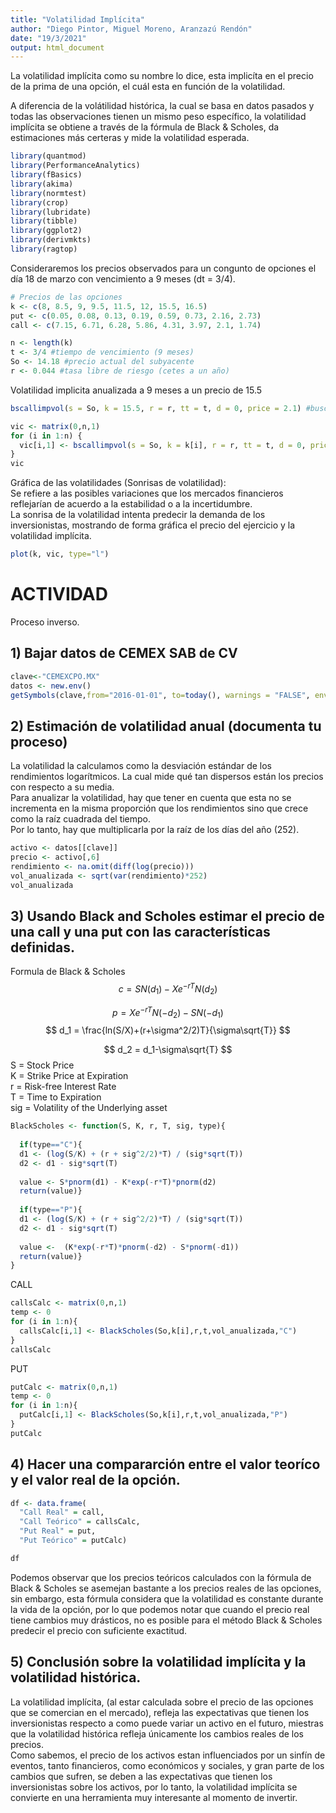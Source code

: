 ---
title: "Volatilidad Implícita"
author: "Diego Pintor, Miguel Moreno, Aranzazú Rendón"
date: "19/3/2021"
output: html_document
---

La volatilidad implícita como su nombre lo dice, esta implicíta en el precio de la prima de una opción, el cuál esta en función de la volatilidad.  

A diferencia de la volátilidad histórica, la cual se basa en datos pasados y todas las observaciones tienen un mismo peso específico, la volatilidad implícita se obtiene a través de la fórmula de Black & Scholes, da estimaciones más certeras y mide la volatilidad esperada.

```{r, include=FALSE}
library(quantmod)
library(PerformanceAnalytics)
library(fBasics)
library(akima)
library(normtest)
library(crop)
library(lubridate)
library(tibble)
library(ggplot2)
library(derivmkts)
library(ragtop)
```

Consideraremos los precios observados para un congunto de opciones el día 18 de marzo con vencimiento a 9 meses (dt = 3/4).

```{r}
# Precios de las opciones
k <- c(8, 8.5, 9, 9.5, 11.5, 12, 15.5, 16.5)
put <- c(0.05, 0.08, 0.13, 0.19, 0.59, 0.73, 2.16, 2.73)
call <- c(7.15, 6.71, 6.28, 5.86, 4.31, 3.97, 2.1, 1.74)

n <- length(k)
t <- 3/4 #tiempo de vencimiento (9 meses)
So <- 14.18 #precio actual del subyacente
r <- 0.044 #tasa libre de riesgo (cetes a un año)
```

Volatilidad implicita anualizada a 9 meses a un precio de 15.5
```{r}
bscallimpvol(s = So, k = 15.5, r = r, tt = t, d = 0, price = 2.1) #busca la volatilidad implicita de una call. 
```

```{r}
vic <- matrix(0,n,1)
for (i in 1:n) {
  vic[i,1] <- bscallimpvol(s = So, k = k[i], r = r, tt = t, d = 0, price = call[i])
}
vic
```

Gráfica de las volatilidades (Sonrisas de  volatilidad):  
Se refiere a las posibles variaciones que los mercados financieros reflejarían de acuerdo a la estabilidad o a la incertidumbre.  
La sonrisa de la volatilidad intenta predecir la demanda de los inversionistas, mostrando de forma gráfica el precio del ejercicio y la volatilidad implícita.
```{r}
plot(k, vic, type="l")
```

# ACTIVIDAD  
Proceso inverso.

## 1) Bajar datos de CEMEX SAB de CV  
```{r, message=FALSE}
clave<-"CEMEXCPO.MX"
datos <- new.env()
getSymbols(clave,from="2016-01-01", to=today(), warnings = "FALSE", env = datos)
```

## 2) Estimación de volatilidad anual (documenta tu proceso)  
La volatilidad la calculamos como la desviación estándar de los rendimientos logarítmicos. La cual mide qué tan dispersos están los precios con respecto a su media.  
Para anualizar la volatilidad, hay que tener en cuenta que esta no se incrementa en la misma proporción que los rendimientos sino que crece como la raíz cuadrada del tiempo.  
Por lo tanto, hay que multiplicarla por la raíz de los días del año (252).
```{r}
activo <- datos[[clave]]
precio <- activo[,6]
rendimiento <- na.omit(diff(log(precio)))
vol_anualizada <- sqrt(var(rendimiento)*252)
vol_anualizada
```

## 3) Usando Black and Scholes estimar el precio de una call y una put con las características definidas.  
Formula de Black & Scholes
$$
c = SN(d_1)- Xe^{-rT}N(d_2) 
$$

$$
p = Xe^{-rT}N(-d_2)- SN(-d_1)
$$
$$
d_1 = \frac{ln(S/X)+(r+\sigma^2/2)T}{\sigma\sqrt{T}}
$$

$$
d_2 = d_1-\sigma\sqrt{T}
$$
S = Stock Price  
K = Strike Price at Expiration  
r = Risk-free Interest Rate  
T = Time to Expiration  
sig = Volatility of the Underlying asset  
```{r}
BlackScholes <- function(S, K, r, T, sig, type){
  
  if(type=="C"){
  d1 <- (log(S/K) + (r + sig^2/2)*T) / (sig*sqrt(T))
  d2 <- d1 - sig*sqrt(T)
  
  value <- S*pnorm(d1) - K*exp(-r*T)*pnorm(d2)
  return(value)}
  
  if(type=="P"){
  d1 <- (log(S/K) + (r + sig^2/2)*T) / (sig*sqrt(T))
  d2 <- d1 - sig*sqrt(T)
  
  value <-  (K*exp(-r*T)*pnorm(-d2) - S*pnorm(-d1))
  return(value)}
}
```

CALL
```{r}
callsCalc <- matrix(0,n,1)
temp <- 0
for (i in 1:n){
  callsCalc[i,1] <- BlackScholes(So,k[i],r,t,vol_anualizada,"C")
}
callsCalc
```

PUT
```{r}
putCalc <- matrix(0,n,1)
temp <- 0
for (i in 1:n){
  putCalc[i,1] <- BlackScholes(So,k[i],r,t,vol_anualizada,"P")
}
putCalc
```

## 4) Hacer una compararción entre el valor teoríco y el valor real de la opción.  
```{r}
df <- data.frame(
  "Call Real" = call, 
  "Call Teórico" = callsCalc, 
  "Put Real" = put,
  "Put Teórico" = putCalc)

df
```

Podemos observar que los precios teóricos calculados con la fórmula de Black & Scholes se asemejan bastante a los precios reales de las opciones, sin embargo, esta fórmula considera que la volatilidad es constante durante la vida de la opción, por lo que podemos notar que cuando el precio real tiene cambios muy drásticos, no es posible para el método Black & Scholes predecir el precio con suficiente exactitud. 

## 5) Conclusión sobre la volatilidad implícita y la volatilidad histórica.  
La volatilidad implícita, (al estar calculada sobre el precio de las opciones que se comercian en el mercado), refleja las expectativas que tienen los inversionistas respecto a como puede variar un activo en el futuro, miestras que la volatilidad histórica refleja únicamente los cambios reales de los precios.  
Como sabemos, el precio de los activos estan influenciados por un sinfín de eventos, tanto financieros, como económicos y sociales, y gran parte de los cambios que sufren, se deben a las expectativas que tienen los inversionistas sobre los activos, por lo tanto, la volatilidad implícita se convierte en una herramienta muy interesante al momento de invertir.

